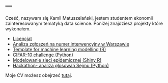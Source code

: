 ---
---
Cześć, nazywam się Kamil Matuszelański, jestem studentem ekonomii zainteresowanym tematyką data science. Poniżej znajdziesz projekty które wykonałem.

* [Licencjat](licencjat.html) 
* [Analiza zgłoszeń na numer interwencyjny w Warszawie](raport-wwa.html)
* [Template for machine learning modelling (R)](template_modelling.html)
* [CIFAR-10 challenge (Python)](cifar-analysis.html)
* [Modelowanie sieci epidemicznej (Shiny R)](https://kmsieci.shinyapps.io/siec/)
* [Hackathon- analiza głosowań Sejmu (Python)](https://github.com/Kamyki/Hackaton-fuw)

Moje CV możesz obejrzeć [tutaj](CV.pdf).
